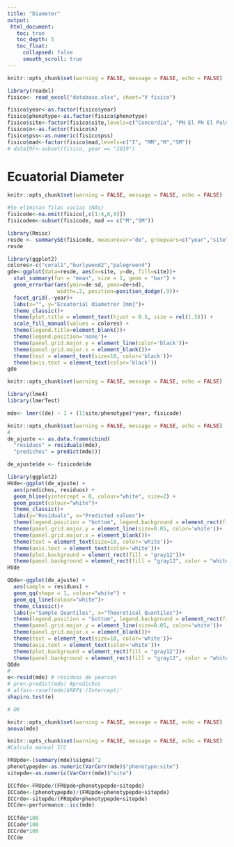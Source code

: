 ```yaml
---
title: "Diameter"
output:
 html_document:
   toc: true
   toc_depth: 5
   toc_float:
     collapsed: false
     smooth_scroll: true
---
```


```r
knitr::opts_chunk$set(warning = FALSE, message = FALSE, echo = FALSE)

library(readxl)
fisico<- read_excel("database.xlsx", sheet="V fisico")

fisico$year<-as.factor(fisico$year)
fisico$phenotype<-as.factor(fisico$phenotype)
fisico$site<-factor(fisico$site,levels=c("Concordia", "PN El PN El Palmar","Gualeguaychú"))
fisico$n<-as.factor(fisico$n)
fisico$pss<-as.numeric(fisico$pss)
fisico$mad<-factor(fisico$mad,levels=c("I", "MM","M","SM"))
# data19F<-subset(fisico, year == "2019")


```

# Ecuatorial Diameter

```r
knitr::opts_chunk$set(warning = FALSE, message = FALSE, echo = FALSE)

#Se eliminan filas vacias (NAs)
fisicode<-na.omit(fisico[,c(1:4,6,9)])
fisicodem<-subset(fisicode, mad == c("M","SM"))

library(Rmisc)
resde <- summarySE(fisicode, measurevar="de", groupvars=c("year","site"), na.rm = TRUE)
resde

library(ggplot2)
colores<-c("coral1","burlywood2","palegreen4")
gde<-ggplot(data=resde, aes(x=site, y=de, fill=site))+
  stat_summary(fun = "mean", size = 1, geom = "bar") +
  geom_errorbar(aes(ymin=de-sd, ymax=de+sd),
                width=.2, position=position_dodge(.9))+
  facet_grid(.~year)+
  labs(x="", y="Ecuatorial diametrer [mm]")+
  theme_classic()+
  theme(plot.title = element_text(hjust = 0.5, size = rel(1.5))) +
  scale_fill_manual(values = colores) +
  theme(legend.title=element_blank())+
  theme(legend.position='none')+
  theme(panel.grid.major.y = element_line(color='black'))+
  theme(panel.grid.major.x = element_blank())+
  theme(text = element_text(size=10, color='black'))+
  theme(axis.text = element_text(color='black'))
gde
```

```r
knitr::opts_chunk$set(warning = FALSE, message = FALSE, echo = FALSE)

library(lme4)
library(lmerTest)

mde<- lmer((de) ~ 1 + (1|site/phenotype)*year, fisicode)
```

```r
knitr::opts_chunk$set(warning = FALSE, message = FALSE, echo = FALSE)
# 
de_ajuste <- as.data.frame(cbind(
  "residuos" = residuals(mde),
  "predichos" = predict(mde)))

de_ajuste$de <- fisicode$de

library(ggplot2)
HVde<-ggplot(de_ajuste) +
  aes(predichos, residuos) +
  geom_hline(yintercept = 0, colour="white", size=2) +
  geom_point(colour="white")+
  theme_classic()+
  labs(y="Residuals", x="Predicted values")+
  theme(legend.position = "bottom", legend.background = element_rect(fill = "gray12"))+
  theme(panel.grid.major.y = element_line(size=0.05, color='white'))+
  theme(panel.grid.major.x = element_blank())+
  theme(text = element_text(size=10, color='white'))+
  theme(axis.text = element_text(color='white'))+
  theme(plot.background = element_rect(fill = "gray12"))+
  theme(panel.background = element_rect(fill = "gray12", color = "white"))
HVde

QQde<-ggplot(de_ajuste) +
  aes(sample = residuos) +
  geom_qq(shape = 1, colour="white") +
  geom_qq_line(colour="white")+
  theme_classic()+
  labs(y="Sample Quantiles", x="Theoretical Quantiles")+
  theme(legend.position = "bottom", legend.background = element_rect(fill = "gray12"))+
  theme(panel.grid.major.y = element_line(size=0.05, color='white'))+
  theme(panel.grid.major.x = element_blank())+
  theme(text = element_text(size=10, color='white'))+
  theme(axis.text = element_text(color='white'))+
  theme(plot.background = element_rect(fill = "gray12"))+
  theme(panel.background = element_rect(fill = "gray12", color = "white"))
QQde
# 
e<-resid(mde) # residuos de pearson
# pre<-predict(mde) #predichos
# alfai<-ranef(mde)$REP$'(Intercept)'
shapiro.test(e)

# OK

```

```r
knitr::opts_chunk$set(warning = FALSE, message = FALSE, echo = FALSE)
anova(mde)
```

```r
knitr::opts_chunk$set(warning = FALSE, message = FALSE, echo = FALSE)
#Calculo manual ICC

FRUpde<-(summary(mde)$sigma)^2
phenotypepde<-as.numeric(VarCorr(mde)$"phenotype:site")
sitepde<-as.numeric(VarCorr(mde)$"site")

ICCfde<-FRUpde/(FRUpde+phenotypepde+sitepde)
ICCade<-(phenotypepde)/(FRUpde+phenotypepde+sitepde)
ICCrde<-sitepde/(FRUpde+phenotypepde+sitepde)
ICCde<-performance::icc(mde)
  
ICCfde*100
ICCade*100
ICCrde*100
ICCde

```
